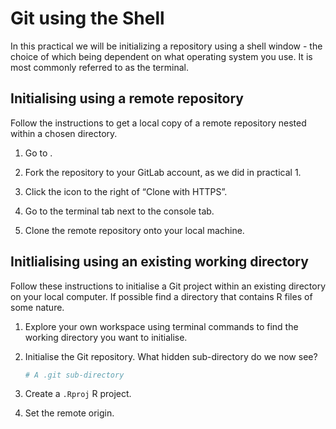 # Git using the Shell

In this practical we will be initializing a repository using a shell window - the choice of which being dependent on what operating system you use. It is most commonly referred to as the terminal.

## Initialising using a remote repository

Follow the instructions to get a local copy of a remote repository nested within a chosen directory.

1. Go to \url{https://gitlab.com/jumpingrivers-notes/r/jrgit_terminal}.

2. Fork the repository to your GitLab account, as we did in practical 1. 

2. Click the icon to the right of "Clone with HTTPS".

3. Go to the terminal tab next to the console tab\sidenote{If a terminal tab is not visible, go to Tools -> Terminal -> New Terminal.}.

4. Clone the remote repository onto your local machine.

## Initlialising using an existing working directory

Follow these instructions to initialise a Git project within an existing directory on your local computer. If possible find a directory that contains R files of some nature.

1. Explore your own workspace using terminal commands to find the working directory you want to initialise.

2. Initialise the Git repository. What hidden sub-directory do we now see? 
   ```r
   # A .git sub-directory 
   ```

3. Create a `.Rproj` R project. 

4. Set the remote origin.

\noindent{\textbf{CHECK}} 

\noindent{Run \texttt{git remote -v} to check that we have added the desired remote upstream origin.}
